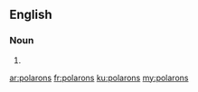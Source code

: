 ==English==

===Noun===
{{head|en|plural}}

# {{plural of|polaron|lang=en}}

[[ar:polarons]]
[[fr:polarons]]
[[ku:polarons]]
[[my:polarons]]